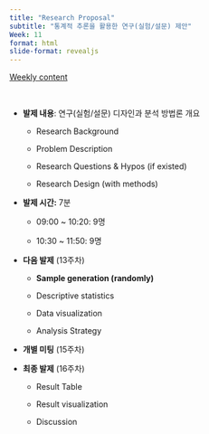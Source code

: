 ```yaml
---
title: "Research Proposal"
subtitle: "통계적 추론을 활용한 연구(실험/설문) 제안" 
Week: 11
format: html
slide-format: revealjs
---
```


[Weekly content](https://changjunlee.com/teaching/grad_stat/weekly_2/)

<br>

-   **발제 내용**: 연구(실험/설문) 디자인과 분석 방법론 개요

    -   Research Background

    -   Problem Description

    -   Research Questions & Hypos (if existed)

    -   Research Design (with methods)

-   **발제 시간:** 7분

    -   09:00 \~ 10:20: 9명

    -   10:30 \~ 11:50: 9명

-   **다음 발제** (13주차)

    -   **Sample generation (randomly)**

    -   Descriptive statistics

    -   Data visualization

    -   Analysis Strategy

-   **개별 미팅** (15주차)

-   **최종 발제** (16주차)

    -   Result Table

    -   Result visualization

    -   Discussion
